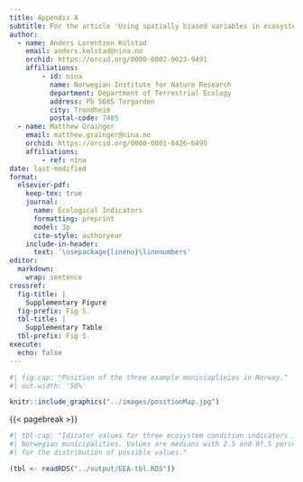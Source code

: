 ```yaml
---
title: Appendix A
subtitle: For the article 'Using spatially biased variables in ecosystem condition accounting with a GIS based workflow'
author:
  - name: Anders Lorentzen Kolstad
    email: anders.kolstad@nina.no
    orchid: https://orcid.org/0000-0002-9623-9491
    affiliations: 
        - id: nina
          name: Norwegian Institute for Nature Research
          department: Department of Terrestrial Ecology
          address: Pb 5685 Torgarden
          city: Trondheim
          postal-code: 7485
  - name: Matthew Grainger
    email: matthew.grainger@nina.no
    orchid: https://orcid.org/0000-0001-8426-6495
    affiliations:
        - ref: nina
date: last-modified
format:
  elsevier-pdf:
    keep-tex: true
    journal:
      name: Ecological Indicators
      formatting: preprint
      model: 3p
      cite-style: authoryear
    include-in-header:
      text: '\usepackage{lineno}\linenumbers'
editor: 
  markdown: 
    wrap: sentence
crossref:
  fig-title: |
    Supplementary Figure
  fig-prefix: Fig S.
  tbl-title: |
    Supplementary Table
  tbl-prefix: Fig S.
execute:
  echo: false
---
```




```r
#| fig.cap: "Position of the three example municiaplieies in Norway."
#| out.width: '50%'

knitr::include_graphics("../images/positionMap.jpg")
```

{{< pagebreak >}}
```r
#| tbl-cap: "Idicator values for three ecosystem condition indicators in three 
#| Norwegian municipalities. Values are medians with 2.5 and 97.5 percentiles
#| for the distribution of possible values."

(tbl <- readRDS("../output/EEA-tbl.RDS"))
```

